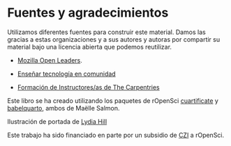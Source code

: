 # Fuentes y agradecimientos

Utilizamos diferentes fuentes para construir este material. Damos las gracias a estas organizaciones y a sus autores y autoras por compartir su material bajo una licencia abierta que podemos reutilizar.

- [Mozilla Open Leaders](https://foundation.mozilla.org/en/initiatives/mozilla-open-leaders/).

- [Enseñar tecnología en comunidad]((https://teachtogether.tech/es/index.html))
  

- [Formación de Instructores/as de The Carpentries](https://carpentries.github.io/instructor-training/)

Este libro se ha creado utilizando los paquetes de rOpenSci [cuartificate](https://docs.ropensci.org/quartificate/) y [babelquarto](https://docs.ropensci.org/babelquarto/), ambos de Maëlle Salmon.

Ilustración de portada de [Lydia Hill](https://www.lydiakahill.com/)

Este trabajo ha sido financiado en parte por un subsidio de [CZI](https://chanzuckerberg.com) a rOpenSci.


